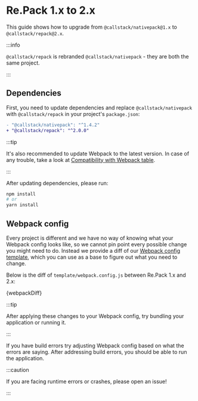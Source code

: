 # Re.Pack 1.x to 2.x

This guide shows how to upgrade from `@callstack/nativepack@1.x` to `@callstack/repack@2.x`.

:::info

`@callstack/repack` is rebranded `@callstack/nativepack` - they are both the same project.

:::

## Dependencies

First, you need to update dependencies and replace `@callstack/nativepack` with `@callstack/repack` in your project's `package.json`:

```diff
- "@callstack/nativepack": "^1.4.2"
+ "@callstack/repack": "^2.0.0"
```

:::tip

It's also recommended to update Webpack to the latest version. In case of any trouble, take a look at [Compatibility with Webpack table](/docs/getting-started#compatibility-with-webpack).

:::

After updating dependencies, please run:

```bash
npm install
# or
yarn install
```

## Webpack config

Every project is different and we have no way of knowing what your Webpack config looks like, so we cannot
pin point every possible change you might need to do. Instead we provide a diff of our
[Webpack config template](https://github.com/callstack/repack/blob/main/templates/webpack.config.js),
which you can use as a base to figure out what you need to change.

Below is the diff of `template/webpack.config.js` between Re.Pack 1.x and 2.x:


<CodeBlock language="diff">{webpackDiff}</CodeBlock>

:::tip

After applying these changes to your Webpack config, try bundling your application or running it.

:::

If you have build errors try adjusting Webpack config based on what the errors are saying. After addressing build errors, you should be able to run the application.

:::caution

If you are facing runtime errors or crashes, please open an issue!

:::



